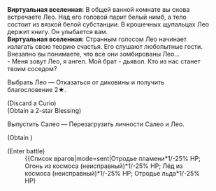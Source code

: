 {{Диалог Начало}}
:'''Виртуальная вселенная:''' В общей ванной комнате вы снова встречаете Лео. Над его головой парит белый нимб, а тело состоит из вязкой белой субстанции. В крошечных щупальцах Лео держит книгу. Он улыбается вам.
:'''Виртуальная вселенная:''' Странным голосом Лео начинает излагать свою теорию счастья. Его слушают любопытные гости. Внезапно вы понимаете, что все они зомбированы Лео...
:- Меня зовут Лео, я ангел. Мой брат - дьявол. Кто из нас станет твоим соседом?
:{{Диалог|Звезда}} Выбрать Лео &mdash; Отказаться от диковины и получить благословение 2★.
:;(Discard a Curio)
:;(Obtain a 2-star Blessing)
:{{Диалог|Звезда}} Выпустить Салео &mdash; Перезагрузить личности Салео и Лео.
:;(Obtain {{Предмет|Космические фрагменты|20|x=100}})
:{{SU Special Dialogue|Эрудиция|Избавиться от этих надоедливых соседей|Вступить в тяжёлый бой и получить за победу благословения 3★: 1, диковины: 2.}}
:;(Enter battle)
::{{Список врагов|mode=sent|Отродье пламени*1/-25% НР; Огонь из космоса (неисправный)*1/-25% НР; Лёд из космоса (неисправный)*1/-25% НР; Отродье льда*1/-25% НР}
{{Диалог Конец}}